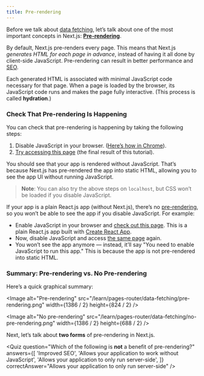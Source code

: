 ```yaml
---
title: Pre-rendering
---
```


Before we talk about [data fetching](/docs/basic-features/data-fetching), let’s talk about one of the most important concepts in Next.js: [**Pre-rendering**](/docs/basic-features/pages#pre-rendering).

By default, Next.js pre-renders every page. This means that Next.js _generates HTML for each page in advance_, instead of having it all done by client-side JavaScript. Pre-rendering can result in better performance and [SEO](https://en.wikipedia.org/wiki/Search_engine_optimization).

Each generated HTML is associated with minimal JavaScript code necessary for that page. When a page is loaded by the browser, its JavaScript code runs and makes the page fully interactive. (This process is called **hydration**.)

### Check That Pre-rendering Is Happening

You can check that pre-rendering is happening by taking the following steps:

1. Disable JavaScript in your browser. ([Here’s how in Chrome](https://developer.chrome.com/docs/devtools/javascript/disable/)).
2. [Try accessing this page](https://next-learn-starter.vercel.app/) (the final result of this tutorial).

You should see that your app is rendered without JavaScript. That’s because Next.js has pre-rendered the app into static HTML, allowing you to see the app UI without running JavaScript.

> **Note**: You can also try the above steps on `localhost`, but CSS won’t be loaded if you disable JavaScript.

If your app is a plain React.js app (without Next.js), there’s no [pre-rendering](/docs/basic-features/pages#pre-rendering), so you won’t be able to see the app if you disable JavaScript. For example:

- Enable JavaScript in your browser and [check out this page](https://create-react-template.vercel.app/). This is a plain React.js app built with [Create React App](https://create-react-app.dev/).
- Now, disable JavaScript and access [the same page](https://create-react-template.vercel.app/) again.
- You won’t see the app anymore — instead, it’ll say "You need to enable JavaScript to run this app." This is because the app is not pre-rendered into static HTML.

### Summary: Pre-rendering vs. No Pre-rendering

Here’s a quick graphical summary:

<Image
  alt="Pre-rendering"
  src="/learn/pages-router/data-fetching/pre-rendering.png"
  width={1386 / 2}
  height={824 / 2}
/>

<Image
  alt="No pre-rendering"
  src="/learn/pages-router/data-fetching/no-pre-rendering.png"
  width={1386 / 2}
  height={688 / 2}
/>

Next, let’s talk about **two forms** of pre-rendering in Next.js.

<Quiz
  question="Which of the following is **not** a benefit of pre-rendering?"
  answers={[
    'Improved SEO',
    'Allows your application to work without JavaScript',
    'Allows your application to only run server-side',
  ]}
  correctAnswer="Allows your application to only run server-side"
/>
